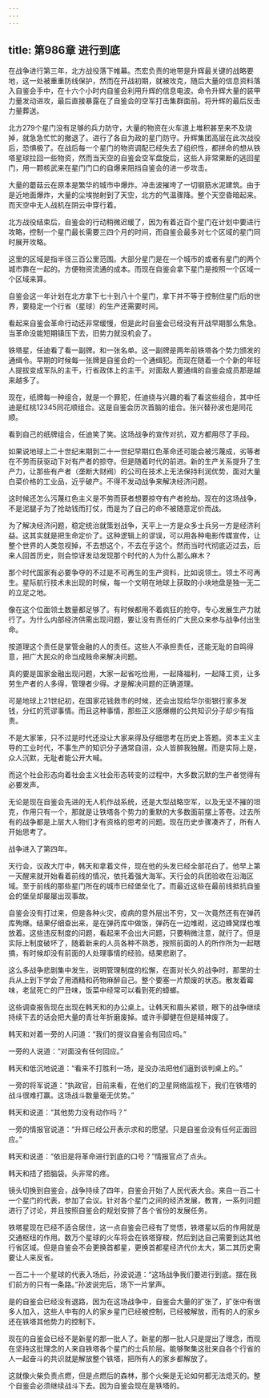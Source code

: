 ```yaml
---
---
---
```

title: 第986章 进行到底
---



在战争进行第三年，北方战役落下帷幕。杰宏负责的地带是升辉最关键的战略要地，这一处被重重防线保护，然而在开战初期，就被攻克，随后大量的信息资料落入自鉴会手中，在十六个小时内自鉴会利用升辉的信息电波。命令升辉大量的装甲力量发动进攻，最后直接暴露在了自鉴会的空军打击集群面前。将升辉的最后反击力量葬送。

北方279个星门没有足够的兵力防守，大量的物资在火车道上堆积甚至来不及烧掉，就急急忙忙的撤退了。进行了各自为政的星门防守。升辉集团高层在此次战役后，恐惧极了。在战后每一个星门的物资调配已经失去了组织性，都拼命的想从铁塔星球拉回一些物资，然而当天空的自鉴会空军盘旋后，这些人非常果断的逃回星门，用一颗核武来在星门门口的自爆来阻挡自鉴会的进一步攻击。

大量的蘑菇云在原本是繁华的城市中爆炸。冲击波摧垮了一切钢筋水泥建筑。由于是近地面爆炸，大量的尘埃抛射到了天空，北方的气温骤降。整个天空昏暗起来。而天空中无人战机在阴云中穿行着。

北方战役结束后，自鉴会的行动稍微迟缓了，因为有着近百个星门在计划中要进行攻略，控制一个星门最长需要三四个月的时间，而自鉴会最多对七个区域的星门同时展开攻略。

这里的区域是指半径三百公里范围。大部分星门是在一个城市的或者有星门的两个城市靠在一起的。方便物资流通的成本。而现在自鉴会拿下星门是按照一个区域一个区域来算。

自鉴会这一年计划在北方拿下七十到八十个星门，拿下并不等于控制住星门后的世界，要稳定一个行省（星球）的生产还需要时间。

看起来自鉴会革命行动还非常缓慢，但是此时自鉴会已经没有开战早期那么焦急。当革命没能短期镇压下去，旧势力就没机会了。

铁塔星，任迪看了看一副牌。和一张名单。这一副牌是两年前铁塔各个势力颁发的通缉令。早期的时候每一张牌是自鉴会的一个通缉犯。而现在随着一个个新的年轻人提拔变成军队的主干，行省政体上的主干。对面敌人要通缉的自鉴会成员那是越来越多了。

现在，纸牌每一种组合，就是一个罪犯，任迪绕与兴趣的看了看这些组合，其中任迪是红桃12345同花顺组合。这是自鉴会历次首脑的组合。张兴替孙波也是同花顺。

看到自己的纸牌组合，任迪笑了笑。这场战争的宣传对抗，双方都用尽了手段。

如果说地球上二十世纪末期到二十一世纪早期红色革命还可能会被污蔑成，劣等者在不劳而获驱动下对有产者的掠夺。但是随着时代的前进。新的生产关系提升了生产力，让那些有产者（垄断大财阀）的公司在技术上无法保持利润优势，面对大量白菜价格的工业品，近乎破产。不得不发动战争来解决经济问题。

这时候还怎么污蔑红色主义是不劳而获者想要掠夺有产者抢劫。现在的这场战争，不是泥腿子为了抢劫钱而打仗，而是为了自己的命不被随意定价而战。

为了解决经济问题，稳定统治就策划战争，天平上一方是众多士兵另一方是经济利益。这其实就是把生命定价了。这种逻辑上的谬误，可以用各种电影传媒宣传，让整个世界的人类忽视掉，不去想这个，不去在乎这个。然而当时代彻底迈过去，后来人回首历史，则会惊讶发动发现那个时代的人为什么那么麻木？

那个时代国家有必要争夺的不过是不可再生的生产资料，比如说领土。领土不可再生。星际航行技术未出现的时候，每一个文明在地球上获取的小块地盘是独一无二的立足之地。

像在这个位面领土数量都足够了。有时候都用不着疯狂的抢夺。专心发展生产力就行了。为什么内部经济供需出现问题，要让没有责任的广大民众来参与战争付出生命。

按道理这个责任是掌管金融的人的责任。这些人不承担责任，还能无耻的自鸣得意，把广大民众的命当成贱命来解决问题。

真的要是国家金融出现问题，大家一起省吃俭用，一起降福利，一起降工资，让多劳生产者的人多得，管理者少得。才是解决问题的正确道理。

可是地球上21世纪初，在国家花钱救市的时候，还会出现给华尔街银行家多发钱，分红的荒谬事情。而且这种事情，那些正义感爆棚的公共知识分子却少有指责。

不是大家笨，只不过是时代还没让大家来得及仔细思考在历史上答题。资本主义主导的工业时代，不事生产的知识分子通常自诩，众人皆醉我独醒。而是实际上是，众人沉默，无耻者能公开大喊。

而这个社会形态向着社会主义社会形态转变的过程中，大多数沉默的生产者觉得有必要发声。

无论是现在自鉴会先进的无人机作战系统，还是大型战略空军，以及无坚不摧的坦克，作用只有一个，那就是让铁塔各个势力的重默的大多数面前摆上答卷。过去所有的战争都是上层大人物们才有资格的思考的问题。现在历史步骤凑齐了，所有人开始思考了。

战争进入了第四年。

天行会，议政大厅中，韩天和拿着文件，现在他的头发已经全部花白了。他早上第一天醒来就开始看着前线的情况，依托着强大海军。天行会的兵团验收在沿海区域。至于前线的那些星门所在的城市已经堡垒化了。而最近这些在最前线抵抗自鉴会的堡垒却屡屡出现事故。

自鉴会没有打过来，但是各种火灾，疫病的意外层出不穷，又一次竟然还有在弹药库殉爆。结果仔细查出来，是在弹药库中做饭，弹药在一边堆砌，这边蜂窝煤也堆放着。这些违反制度的问题，看起来不会出大问题，只要稍微注意，就行了。但是实际上制度破坏了，随着新来的人员各种不熟悉，按照前面的人的所作所为一起瞎搞，有时候却没有前面的人处理事情的经验。结果悲剧了。

这么多战争悲剧集中发生，说明管理制度的松懈，在面对长久的战争时，那里的士兵从上到下学会了用酒精和药物麻醉自己。整个要塞一片颓废的状态。散发着霉味，老鼠死亡的尸丑味，饭菜中经常可以看到死的蟑螂。

这些调查报告现在出现在韩天和的办公桌上。让韩天和眉头紧锁，眼下的战争继续持续下去的话会把大量的青壮年折磨废掉。或许手脚健在但是精神废了。

韩天和对着一旁的人问道：“我们的提议自鉴会有回应吗。”

一旁的人说道：“对面没有任何回应。”

韩天和低沉地说道：“看来不打胜利一场，是没办法把他们逼到谈判桌上的。”

一旁的将军说道：“执政官，目前来看，在他们的卫星网络监视下，我们在铁塔的战斗很难打赢。这场战斗数量毫无优势。”

韩天和说道：“其他势力没有动作吗？”

一旁的情报官说道：“升辉已经公开表示求和的愿望。只是自鉴会没有任何正面回应。”

韩天和说道：“依旧是将革命进行到底的口号？”情报官点了点头。

韩天和捂了捂脑袋。头非常的疼。

镜头切换到自鉴会，战争持续了四年，自鉴会开始了人民代表大会。来自一百二十一个星门的代表，参加了会议。针对各个星门之间的经济发展，教育，一系列问题进行了讨论，并且按照自鉴会的规划安排了各个省份的发展任务。

铁塔星现在已经不适合居住，这一点自鉴会已经有了觉悟，铁塔星以后的作用就是交通枢纽的作用。数万个星球的火车将会在铁塔穿梭，然后到达自己需要到达其他行省区域。但是自鉴会不会更换首都星，更换首都星经济代价太大，第二其历史需要让人来反省。

一百二十一个星球的代表入场后，孙波说道：“这场战争我们要进行到底。摆在我们前方的只有一条路。”孙波说完后，场下一片掌声。

是的自鉴会已经没有退路，因为在这场战争中，自鉴会大量的扩张了，扩张中有很多人加入，这些人中有的人的家乡星门已经被控制，已经被解放，而有的人的家乡还在铁塔其他势力的控制下。

现在的自鉴会已经不是新星的那一批人了。新星的那一批人只是提出了理念，而现在坚持这批理念的人来自铁塔各个星门的士兵阶层。能够聚集这批来自各个行省的人一起奋斗的共识就是解放整个铁塔，把所有人的家乡都解放了。

这就像火柴负责点燃，但是点燃后的森林，那个火柴是无论如何都无法熄灭的。整个自鉴会必须继续战斗下去。因为自鉴会现在是铁塔的。